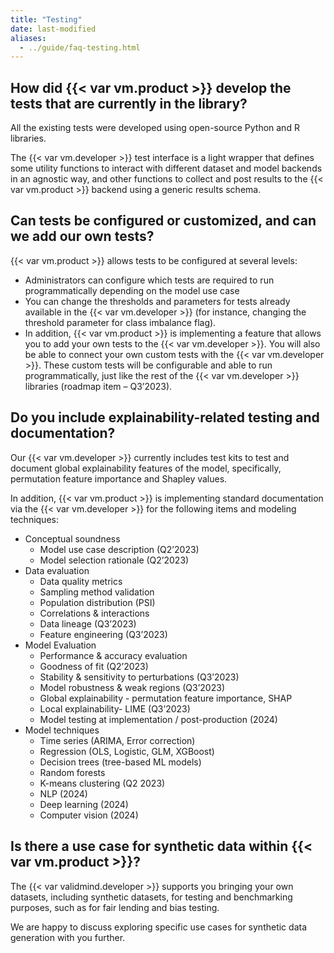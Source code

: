 ```yaml
---
title: "Testing"
date: last-modified
aliases:
  - ../guide/faq-testing.html
---
```


## How did {{< var vm.product >}} develop the tests that are currently in the library?

All the existing tests were developed using open-source Python and R libraries.

The {{< var vm.developer >}} test interface is a light wrapper that defines some utility functions to interact with different dataset and model backends in an agnostic way, and other functions to collect and post results to the {{< var vm.product >}} backend using a generic results schema.

## Can tests be configured or customized, and can we add our own tests?

{{< var vm.product >}} allows tests to be configured at several levels:

- Administrators can configure which tests are required to run programmatically depending on the model use case
- You can change the thresholds and parameters for tests already available in the {{< var vm.developer >}} (for instance, changing the threshold parameter for class imbalance flag).
- In addition, {{< var vm.product >}} is implementing a feature that allows you to add your own tests to the {{< var vm.developer >}}. You will also be able to connect your own custom tests with the {{< var vm.developer >}}. These custom tests will be configurable and able to run programmatically, just like the rest of the {{< var vm.developer >}} libraries (roadmap item – Q3’2023).

## Do you include explainability-related testing and documentation? 

Our {{< var vm.developer >}} currently includes test kits to test and document global explainability features of the model, specifically, permutation feature importance and Shapley values.

In addition, {{< var vm.product >}} is implementing standard documentation via the {{< var vm.developer >}} for the following items and modeling techniques:

- Conceptual soundness
    - Model use case description (Q2’2023)
    - Model selection rationale (Q2’2023)
- Data evaluation
    - Data quality metrics
    - Sampling method validation
    - Population distribution (PSI)
    - Correlations & interactions
    - Data lineage (Q3’2023)
    - Feature engineering (Q3’2023)
- Model Evaluation
    - Performance & accuracy evaluation
    - Goodness of fit (Q2’2023)
    - Stability & sensitivity to perturbations (Q3’2023)
    - Model robustness & weak regions (Q3’2023)
    - Global explainability - permutation feature importance, SHAP
    - Local explainability- LIME (Q3’2023)
    - Model testing at implementation / post-production (2024)
- Model techniques
    - Time series (ARIMA, Error correction)
    - Regression (OLS, Logistic, GLM, XGBoost)
    - Decision trees (tree-based ML models)
    - Random forests
    - K-means clustering (Q2 2023)
    - NLP (2024)
    - Deep learning (2024)
    - Computer vision (2024)

## Is there a use case for synthetic data within {{< var vm.product >}}?

The {{< var validmind.developer >}} supports you bringing your own datasets, including synthetic datasets, for testing and benchmarking purposes, such as for fair lending and bias testing.

We are happy to discuss exploring specific use cases for synthetic data generation with you further.

<!--- TO DO We need a contact email here --->
